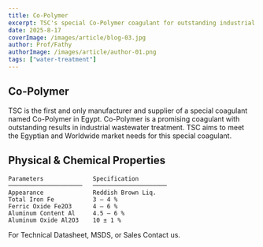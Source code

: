 ```yaml
---
title: Co-Polymer
excerpt: TSC's special Co-Polymer coagulant for outstanding industrial wastewater treatment results
date: 2025-8-17
coverImage: /images/article/blog-03.jpg
author: Prof/Fathy
authorImage: /images/article/author-01.png
tags: ["water-treatment"]
---
```


## Co-Polymer

TSC is the first and only manufacturer and supplier of a special coagulant named Co-Polymer in Egypt. Co-Polymer is a promising coagulant with outstanding results in industrial wastewater treatment. TSC aims to meet the Egyptian and Worldwide market needs for this special coagulant.

## Physical & Chemical Properties

```
Parameters              Specification
─────────────────────   ─────────────────────
Appearance              Reddish Brown Liq.
Total Iron Fe           3 – 4 %
Ferric Oxide Fe2O3      4 – 6 %
Aluminum Content Al     4.5 – 6 %
Aluminum Oxide Al2O3    10 ± 1 %

```

For Technical Datasheet, MSDS, or Sales Contact us.
